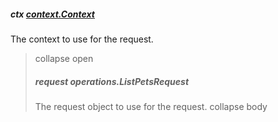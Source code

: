 
##### **ctx** [context.Context](https://pkg.go.dev/context#Context)

The context to use for the request.

> collapse open
> ##### **request** operations.ListPetsRequest
> The request object to use for the request.
> collapse body
> <ListPetsRequest/>
